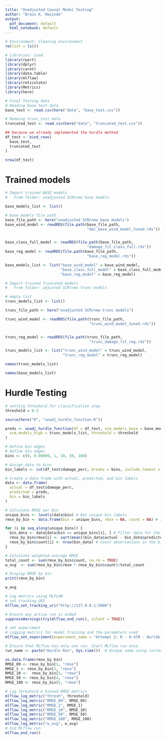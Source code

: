 ```yaml
---
title: "Unadjusted Causal Model Testing"
author: "Brain K. Masinde"
output:
  pdf_document: default
  html_notebook: default
---
```


```r
# Environment: Cleaning environment
rm(list = ls())

# Libraries: Load 
library(rpart)
library(dplyr)
library(caret)
library(data.table)
library(mlflow)
library(reticulate)
library(Metrics)
library(here)
```


```r
# Final Testing data 
# Reading base_test data
base_test <- read.csv(here("data", "base_test.csv"))

# Redaing trunc_test data
truncated_test <- read.csv(here("data", "truncated_test.csv"))

## because we already implemented the hurdle method
df_test <- bind_rows(
  base_test,
  truncated_test
)

nrow(df_test)
```

# Trained models
```r
# Import trained BASE models
#   From folder: unadjusted SCM/new base models

base_models_list <- list()

# base models file path
base_file_path <- here("unadjusted SCM/new base models")
base_wind_model <- readRDS(file.path(base_file_path, 
                                     "dec_base_wind_model_tuned.rds"))


base_class_full_model <- readRDS(file.path(base_file_path, 
                                     "damage_fit_class_full.rds"))
base_reg_model <- readRDS(file.path(base_file_path, 
                                     "base_reg_model.rds"))

base_models_list <- list("base_wind_model" = base_wind_model, 
                         "base_class_full_model" = base_class_full_model, 
                         "base_reg_model" = base_reg_model)
```

```r
# Import trained Truncated models
#   From folder: adjusted SCM/new trunc models

# empty list
trunc_models_list <- list()

trunc_file_path <- here("unadjusted SCM/new trunc models")

trunc_wind_model <- readRDS(file.path(trunc_file_path,
                                      "trunc_wind_model_tuned.rds"))


trunc_reg_model <- readRDS(file.path(trunc_file_path,
                                      "trunc_damage_fit_reg.rds"))

trunc_models_list <- list("trunc_wind_model" = trunc_wind_model,
                          "trunc_reg_model" = trunc_reg_model)
```


```r
names(trunc_models_list)
```

```r
names(base_models_list)
```

# Hurdle Testing
```r
# setting threshold for classification step
threshold = 0.3

source(here("R", "unadj_hurdle_function.R"))

preds <- unadj_hurdle_function(df = df_test, scm_models_base = base_models_list,
  scm_models_high = trunc_models_list, threshold = threshold
)
```



```r
# Define bin edges
# Define bin edges
bins <- c(0, 0.00009, 1, 10, 50, 100)

# Assign data to bins
bin_labels <- cut(df_test$damage_perc, breaks = bins, include.lowest = TRUE, right = TRUE)

# Create a data frame with actual, predicted, and bin labels
data <- data.frame(
  actual = df_test$damage_perc,
  predicted = preds,
  bin = bin_labels
)

# Calculate RMSE per bin
unique_bins <- levels(data$bin) # Get unique bin labels
rmse_by_bin <- data.frame(bin = unique_bins, rmse = NA, count = NA) # Initialize results data frame

for (i in seq_along(unique_bins)) {
  bin_data <- data[data$bin == unique_bins[i], ] # Filter data for the current bin
  rmse_by_bin$rmse[i] <- sqrt(mean((bin_data$actual - bin_data$predicted)^2, na.rm = TRUE)) # Calculate RMSE
  rmse_by_bin$count[i] <- nrow(bin_data) # Count observations in the bin
}

# Calculate weighted average RMSE
total_count <- sum(rmse_by_bin$count, na.rm = TRUE)
w_avg  <- sum(rmse_by_bin$rmse * rmse_by_bin$count)/total_count

# Display RMSE by bin
print(rmse_by_bin)
```

```r
w_avg

```


```r
# Log metrics using MLFLOW
# set tracking URI
mlflow_set_tracking_uri("http://127.0.0.1:5000")

# Ensure any active run is ended
suppressWarnings(try(mlflow_end_run(), silent = TRUE))

# set experiment
# Logging metrics for model training and the parameters used
mlflow_set_experiment(experiment_name = "Attempt 2: R - U-SCM - Hurlde - CV (Test metircs)")

# Ensure that MLflow has only one run. Start MLflow run once.
run_name <- paste("Hurdle Run", Sys.time())  # Unique name using current time

as.data.frame(rmse_by_bin)
RMSE_09 <- rmse_by_bin[1, "rmse"]
RMSE_1 <- rmse_by_bin[2, "rmse"]
RMSE_10 <-  rmse_by_bin[3, "rmse"]
RMSE_50 <- rmse_by_bin[4, "rmse"]
RMSE_100 <- rmse_by_bin[5, "rmse"]

# Log threshold & binned RMSE metrics
mlflow_log_metric("thresh", threshold)
mlflow_log_metric("RMSE_09", RMSE_09)
mlflow_log_metric("RMSE_1", RMSE_1)
mlflow_log_metric("RMSE_10", RMSE_10)
mlflow_log_metric("RMSE_50", RMSE_50)
mlflow_log_metric("RMSE_100", RMSE_100)
mlflow_log_metric("w_avg", w_avg)
# End MLflow run
mlflow_end_run()
```

